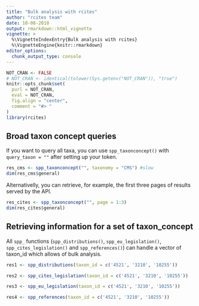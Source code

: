 ```yaml
---
title: "Bulk analysis with rcites"
author: "rcites team"
date: 10-08-2018
output: rmarkdown::html_vignette
vignette: >
  %\VignetteIndexEntry{Bulk analysis with rcites}
  %\VignetteEngine{knitr::rmarkdown}
editor_options: 
  chunk_output_type: console
---
```



```r
NOT_CRAN <- FALSE
# NOT_CRAN <- identical(tolower(Sys.getenv("NOT_CRAN")), "true")
knitr::opts_chunk$set(
  purl = NOT_CRAN,
  eval = NOT_CRAN,
  fig.align = "center",
  comment = "#> "
)
library(rcites)
```

## Broad taxon concept queries

If you want to query all taxa, you can use `spp_taxonconcept()` with `query_taxon = ""` after setting up your token.

```r
res_cms <- spp_taxonconcept("", taxonomy = "CMS") #slow
dim(res_cms$general)
```

Alternativelly, you can retrieve, for example, the first three pages of results served by the API.

```r
res_cites <- spp_taxonconcept("", page = 1:3)
dim(res_cites$general)
```

## Retrieving information for a set of taxon_concept

All `spp_` functions (`spp_distributions()`, `spp_eu_legislation()`, `spp_cites_legislation()` and
`spp_references()`) can handle a vector of taxon_id which allows of bulk analysis.

```r
res1 <- spp_distributions(taxon_id = c('4521', '3210', '10255'))
```

```r
res2 <- spp_cites_legislation(taxon_id = c('4521', '3210', '10255'))
```

```r
res3 <- spp_eu_legislation(taxon_id = c('4521', '3210', '10255'))
```

```r
res4 <- spp_references(taxon_id = c('4521', '3210', '10255'))
```
